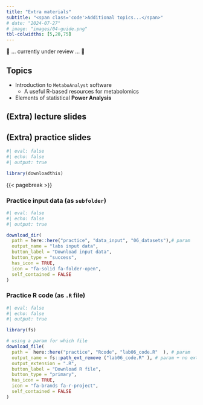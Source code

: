 ```yaml
---
title: "Extra materials"
subtitle: "<span class='code'>Additional topics...</span>"
# date: "2024-07-27"
# image: "images/04-guide.png"
tbl-colwidths: [5,20,75]
---
```



🔴  … currently under review … 🔴
 
## Topics

-   Introduction to `MetaboAnalyst` software
    -   A useful R-based resources for metabolomics

-   Elements of statistical **Power Analysis**

## (Extra) lecture slides

<!-- ::: {.custom-border style="border: 2px solid lightgray; padding: 10px 20px; background-color: #f9f6e7; border-radius: 15px; display: inline-block; text-align: center; margin: auto;"} -->
<!-- [**View lecture slides in full screen** &nbsp;{{< fa file-powerpoint >}}](../lectures_slides/Lecture_06.pdf) -->
<!-- ::: -->

## (Extra) practice slides

<!-- ::: {.custom-border style="border: 2px solid lightgray; padding: 10px 20px; background-color: #f9f6e7; border-radius: 15px; display: inline-block; text-align: center; margin: auto;"} -->
<!-- [**View practice slides in full screen** &nbsp;{{< fa file-code >}}](../practice/practice_slides/slides_lab06.html) -->
<!-- ::: -->



\pagebreak

```r
#| eval: false
#| echo: false
#| output: true

library(downloadthis)
```

{{< pagebreak >}}

### Practice input data (as `subfolder`)

```r
#| eval: false
#| echo: false
#| output: true

download_dir(
  path = here::here("practice", "data_input", "06_datasets"),# param
  output_name = "labs input data",
  button_label = "Download input data",
  button_type = "success",
  has_icon = TRUE,
  icon = "fa-solid fa-folder-open",
  self_contained = FALSE
)
```


### Practice R code (as `.R` file)
```r
#| eval: false
#| echo: false
#| output: true

library(fs) 

# using a param for which file 
download_file(
  path =  here::here("practice", "Rcode", "lab06_code.R"  ), # param
  output_name = fs::path_ext_remove ("lab06_code.R" ), # param + no extension.... 
  output_extension = ".R",  
  button_label = "Download R file",
  button_type = "primary",
  has_icon = TRUE,
  icon = "fa-brands fa-r-project",
  self_contained = FALSE
)
```
